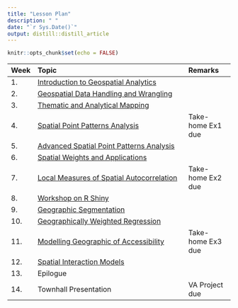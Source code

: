```yaml
---
title: "Lesson Plan"
description: " "
date: "`r Sys.Date()`"
output: distill::distill_article
---
```


```r
knitr::opts_chunk$set(echo = FALSE)
```




-----------------------------------------------------------------------------------------------
Week Topic                                                                      Remarks
---- -------------------------------------------------------------------------- ---------------------
1.   [Introduction to Geospatial Analytics](outline/Lesson01_outline.html)                

2.   [Geospatial Data Handling and Wrangling](outline/Lesson02_outline.html)          

3.   [Thematic and Analytical Mapping](outline/Lesson03_outline.html)         

4.   [Spatial Point Patterns Analysis](outline/Lesson04_outline.html)           Take-home Ex1 due

5.   [Advanced Spatial Point Patterns Analysis](outline/Lesson05_outline.html)

6.   [Spatial Weights and Applications](outline/Lesson06_outline.html)
        
7.   [Local Measures of Spatial Autocorrelation](outline/Lesson07_outline.html) Take-home Ex2 due

8.   [Workshop on R Shiny](outline/workshop.html)

9.   [Geographic Segmentation](outline/Lesson08_outline.html)

10.  [Geographically Weighted Regression](outline/Lesson09_outline.html)        

11.  [Modelling Geographic of Accessibility](outline/Lesson10_outline.html)                 Take-home Ex3 due

12.  [Spatial Interaction Models](outline/Lesson11_outline.html)

13.  Epilogue

14.  Townhall Presentation                                                      VA Project due

----------------------------------------------------------------






